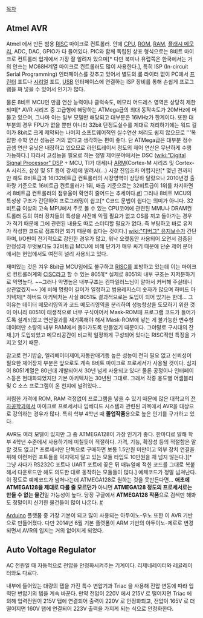 [[목차]]
== Atmel AVR ==
Atmel 에서 만든 범용 [[RISC]] 마이크로 컨트롤러. 안에 [[CPU]], [[ROM]], [[RAM]], [[플래시 메모리]], ADC, DAC, GPIO가 다 들어있다. PIC와 함께 독립된 상표 형식으로는 8비트 마이크로 컨트롤러 업계에서 가장 잘 알려져 있으며[* 다만 북미나 유럽쪽은 한국에서는 거의 안쓰는 MC68H계열 마이크로 컨트롤러도 많이 사용한다.], 특히 ISP (In-circuit Serial Programming) 인터페이스를 갖추고 있어서 별도의 롬 라이터 없이 PC에서 [[프린터]] 포트나 [[시리얼]] 포트, [[USB]] 인터페이스에 연결하는 ISP 장비를 통해 손쉽게 프로그램을 짜 넣을 수 있어서 인기가 많다.

물론 8비트 MCU인 만큼 연산 능력이나 클럭속도, 메모리 어드레스 영역은 상당히 제한되며[* AVR 시리즈 중 고급형에 해당하는 ATMega급의 최대 동작속도가 20MHz에 머물고 있으며, 그나마 이는 일부 모델만 해당되고 대부분은 16MHz가 한계이다. 또한 대부분의 경우 FPU가 없을 뿐만 아니라 32bit 단정도실수를 제대로 처리하기에는 워드 길이가 8bit로 크게 제약되는 나머지 소프트웨어적인 실수연산 처리도 쉽지 않으므로 '''복잡한 수학 연산 성능은 거의 없다고 생각하는 편이 좋다. 단 ATMega급은 대부분 정수 곱셈 연산 유닛은 내장하고 있으므로 라인트레이서 정도의 제어 연산은 무난하게 수행 가능하다.] 따라서 고성능을 필요로 하는 정밀 제어분야에서는 DSC ([[wiki:"Digital Signal Processor" DSP]] + MCU, TI가 대세)나 [[ARM]](Cortex-M 시리즈 및 Cortex-A 시리즈, 삼성 및 ST 등이 강세)에 발려서(...) 시장 진입조차 어렵지만[* 몇년 전까지만 해도 8비트급과 16/32비트급 컨트롤러의 시장영역이 상당하 달랐으나 2010년경 출하량 기준으로 16비트급 컨트롤러가 1위, 매출 기준으로는 32비트급이 1위를 차지하면서 8비트급 컨트롤러의 점유율이 확연히 줄어드는 추세이다.[http://www.icinsights.com/news/bulletins/MCU-Market-On-Migration-Path-To-32bit-And-ARMbased-Devices/ #]] 그러나 8비트 MCU의 특성상 구조가 간단하여 프로그래밍이 쉽고[* C코드 문법이 쉽다는 의미가 아니다. 32비트급 이상의 고속 MPU에서 주로 볼 수 있는 CPU코어에 관련된 MMU나 DRAM컨트롤러 등의 여러 장치들의 특성을 사전에 익힐 필요가 없고 OS를 끼고 돌아가는 경우가 적기 때문에 그에 관련된 내용도 따로 스터디할 필요가 없다. 즉 부팅하고 바로 유저가 작성한 코드로 점프하면 되기 때문에 쉽다는 것이다.] [[wiki:"디버그" 유지보수]]가 간단하며, I/O핀이 전기적으로 강인한 경우가 많고, 워낙 오랫동안 사용되어 오면서 검증된 안정성과 무엇보다도 32비트급 MCU에 비해 단가가 매우 싸기 때문에 단순 제어 분야에서는 현업에서도 여전히 널리 사용되고 있다.

재미있는 것은 겨우 8bit급 MCU임에도 불구하고 [[RISC]]를 표방하고 있는데 이는 마이크로 컨트롤러계의 [[CISC]]라고 할 수 있는 8051[* 실제로 8051의 내부 구조는 지저분하기로 악명높다. ~~그러나 악명높은 내부구조는 컴파일러느님이 알아서 커버해 주실테니 상관없겠지~~ ]에 비해 명령어 길이가 일정하고 범용레지스터 숫자가 많으며 하버드 아키텍처[* 하버드 아키텍처는 사실 8051도 결과적으로는 도입이 되어 있기는 한데... 그 이유는 데이터 메모리영역과 코드 메모리영역을 분리하여 성능향상을 도모하기 위한 것이 아니라 8051이 태생적으로 너무 구식이어서 Mask-ROM에 프로그램 코드가 들어가도록 설계되었고 연산결과를 재기록해야 해서 Mask-ROM에 넣는 게 불가능한 변수형 데이터만 소량의 내부 RAM에서 돌아가도록 만들었기 때문이다. 그야말로 구시대의 잔재.]가 도입되었고 메모리공간이 비교적 일정하게 구성되어 있다는 RISC적인 특징을 가지고 있기 때문.  

참고로 전기밥솥, 엘리베이터제어,자동판매기등 높은 성능이 전혀 필요 없고 신뢰성이 필요한 제어장치 부분은 앞으로도 계속 8비트 마이크로 프로세서가 사용될 것이다. 심지어 8051계열은 80년대 개발되어서 30년 넘게 사용되고 있다! 물론 공정이나 인터페이스등은 현대화되었지만 기본 아키텍처는 30년된 그대로. 그래서 각종 용도별 어셈블리 및 C 소스 프로그램이 온 천지에 널려있다...

저렴한 가격에 ROM, RAM 걱정없이 프로그램을 넣을 수 있기 때문에 많은 대학교의 [[전자공학]]과에서 마이크로 프로세서나 임베디드 시스템과 관련된 과목에서 AVR을 대상으로 강의하는 경우가 많다. 특히 학부 4학년 때 '''졸업작품'''용으로 높은 인기를 구가하고 있다.

AVR도 여러 모델이 있지만 그 중 ATMEGA128이 가장 인기가 좋다. 한마디로 말해 학부 4학년 수준에서 사용하기에 미칠듯이 적절하다. 가격, 기능, 확장성 등의 적절함은 말할 것도 없고[* 프로세서만 단독으로 구매하면 보통 1.5만원 미만이고 외부 장치 연결을 위해 이런저런 포트들을 덕지덕지 달고 있는 모듈 타입도 10만원을 채 넘지 않는다.][* 그냥 사다가 RS232C 포트나 UART 포트에 꽂은 뒤 매뉴얼에 적힌 코드를 그대로 복붙해서 다운로드만 해도 의도한 대로 동작하는 모듈들이 많다.] 예제코드가 정말 넘쳐난다. 이 정도로 예제코드가 넘쳐나는데 ATMEGA128로 원하는 것을 못만든다면… '''애초에 ATMEGA128을 제대로 다룰 줄 모르던가''' 아니면 '''ATMEGA128 정도의 프로세서로는 만들 수 없는 물건'''일 가능성이 높다. 당장 구글에서 '''ATMEGA128 작품'''으로 검색만 해봐도 정말이지 신기한 물건들이 많이 나온다. [https://www.google.co.kr/search?q=atmega128+%EC%9E%91%ED%92%88&newwindow=1&safe=off&source=lnms&sa=X&ei=uAQGUvLBDYinkgW77YCQAg&ved=0CAYQ_AUoAA&biw=1025&bih=792#bav=on.2,or.r_cp.r_qf.&ei=EwoGUpHzHNDrlAXIgoG4Bw&fp=97eb01d400d2d965&newwindow=1&q=atmega128+%EC%9E%91%ED%92%88&sa=X&safe=off&tbm=vid&ved=0CAsQ_AUoAw #]

[[Arduino]] 플랫폼 중 가장 기본이 되고 많이 사용되는 아두이노-우노 또한 이 AVR 기반으로 만들어졌다. 다만 2014년 6월 기본 플랫폼이 ARM 기반의 아두이노-제로로 변경되면서 AVR의 입지는 거의 없어지게 되었다.

== Auto Voltage Regulator ==
AC 전원일 때 자동적으로 전압을 안정화시켜주는 기계이다. 리제네레이터와 레귤레이터와도 다르다.

내부에 들어있는 대량의 탭을 가진 특수 변압기과 Triac 을 사용해 전압 변동에 따라 입력단 변압기의 텝을 계속 바꾼다. 만약 전압이 220V 에서 215V 로 떨어지면 Triac 에 의해 입력전원이 215V 탭에 연결되어 출력이 220V 로 안정화되고, 전압이 165V 로 더 떨어지면 160V 탭에 연결되어 223V 출력을 가지게 되는 식으로 안정화한다.
